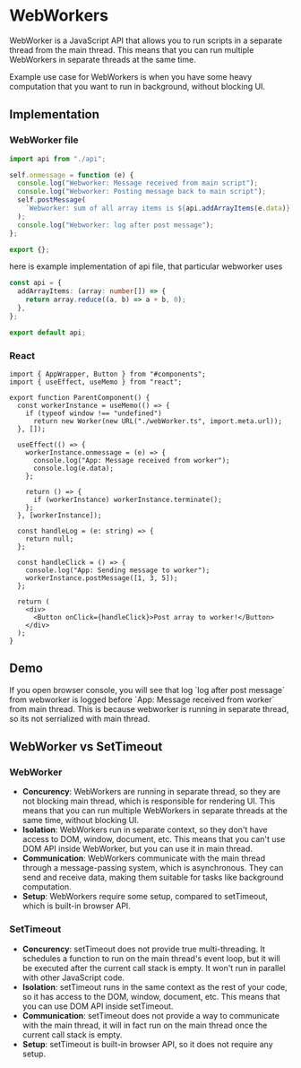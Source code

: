 # WebWorkers

WebWorker is a JavaScript API that allows you to run scripts in a separate thread from the main thread. This means that you can run multiple WebWorkers in separate threads at the same time.

Example use case for WebWorkers is when you have some heavy computation that you want to run in background, without blocking UI.

## Implementation

### WebWorker file

```ts filename="webWorker.ts" copy
import api from "./api";

self.onmessage = function (e) {
  console.log("Webworker: Message received from main script");
  console.log("Webworker: Posting message back to main script");
  self.postMessage(
    `Webworker: sum of all array items is ${api.addArrayItems(e.data)}`
  );
  console.log("Webworker: log after post message");
};

export {};
```

here is example implementation of api file, that particular webworker uses

```ts filename="api.ts" copy
const api = {
  addArrayItems: (array: number[]) => {
    return array.reduce((a, b) => a + b, 0);
  },
};

export default api;
```

### React

```tsx filename="Parent.tsx" copy
import { AppWrapper, Button } from "#components";
import { useEffect, useMemo } from "react";

export function ParentComponent() {
  const workerInstance = useMemo(() => {
    if (typeof window !== "undefined")
      return new Worker(new URL("./webWorker.ts", import.meta.url));
  }, []);

  useEffect(() => {
    workerInstance.onmessage = (e) => {
      console.log("App: Message received from worker");
      console.log(e.data);
    };

    return () => {
      if (workerInstance) workerInstance.terminate();
    };
  }, [workerInstance]);

  const handleLog = (e: string) => {
    return null;
  };

  const handleClick = () => {
    console.log("App: Sending message to worker");
    workerInstance.postMessage([1, 3, 5]);
  };

  return (
    <div>
      <Button onClick={handleClick}>Post array to worker!</Button>
    </div>
  );
}
```

## Demo


<AppWrapper log>
  <ParentComponent />
</AppWrapper>


<Callout emoji="💡">
  If you open browser console, you will see that log `log after post message`
  from webworker is logged before `App: Message received from worker` from main
  thread. This is because webworker is running in separate thread, so its not
  serrialized with main thread.
</Callout>

## WebWorker vs SetTimeout

### WebWorker

- **Concurency**: WebWorkers are running in separate thread, so they are not blocking main thread, which is responsible for rendering UI. This means that you can run multiple WebWorkers in separate threads at the same time, without blocking UI.
- **Isolation**: WebWorkers run in separate context, so they don't have access to DOM, window, document, etc. This means that you can't use DOM API inside WebWorker, but you can use it in main thread.
- **Communication**: WebWorkers communicate with the main thread through a message-passing system, which is asynchronous. They can send and receive data, making them suitable for tasks like background computation.
- **Setup**: WebWorkers require some setup, compared to setTimeout, which is built-in browser API.

### SetTimeout

- **Concurency**: setTimeout does not provide true multi-threading. It schedules a function to run on the main thread's event loop, but it will be executed after the current call stack is empty. It won't run in parallel with other JavaScript code.
- **Isolation**: setTimeout runs in the same context as the rest of your code, so it has access to the DOM, window, document, etc. This means that you can use DOM API inside setTimeout.
- **Communication**: setTimeout does not provide a way to communicate with the main thread, it will in fact run on the main thread once the current call stack is empty.
- **Setup**: setTimeout is built-in browser API, so it does not require any setup.
